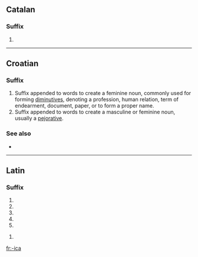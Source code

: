 ==Catalan==

===Suffix===
{{infl|ca|suffix|g=f|sort=ica}}

# {{ca-feminine of|-ic}}

----

==Croatian==

===Suffix===
{{infl|hr|suffix|sort=ica}}

# Suffix appended to words to create a feminine noun, commonly used for forming [[diminutives]], denoting a profession, human relation, term of endearment, document, paper, or to form a proper name.
# Suffix appended to words to create a masculine or feminine noun, usually a [[pejorative]].

===See also===
* {{l|hr|-čica}}

----

==Latin==

===Suffix===
{{la-suffix-form|ica|ica}}

# {{inflection of|[[-icus#Latin|-icus]]||nom|f|s|lang=la}}
# {{inflection of|[[-icus#Latin|-icus]]||nom|n|p|lang=la}}
# {{inflection of|[[-icus#Latin|-icus]]||acc|n|p|lang=la}}
# {{inflection of|[[-icus#Latin|-icus]]||voc|f|s|lang=la}}
# {{inflection of|[[-icus#Latin|-icus]]||voc|n|p|lang=la}}

{{la-suffix-form|ica|icā}}

# {{inflection of|[[-icus#Latin|-icus]]||abl|f|s|lang=la}}

[[fr:-ica]]